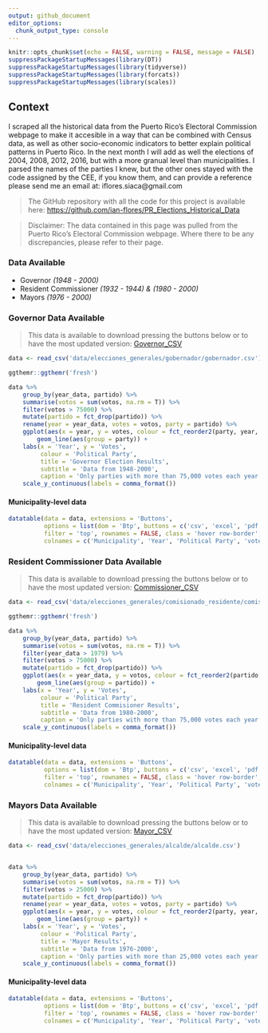 ```yaml
---
output: github_document
editor_options: 
  chunk_output_type: console
---
```


```r
knitr::opts_chunk$set(echo = FALSE, warning = FALSE, message = FALSE)
suppressPackageStartupMessages(library(DT))
suppressPackageStartupMessages(library(tidyverse))
suppressPackageStartupMessages(library(forcats))
suppressPackageStartupMessages(library(scales))
```

## Context

I scraped all the historical data from the Puerto Rico's Electoral Commission webpage to make it accesible in a way that can be combined with Census data, as well as other socio-economic indicators to better explain political patterns in Puerto Rico. In the next month I will add as well the elections of 2004, 2008, 2012, 2016, but with a more granual level than municipalities. I parsed the names of the parties I knew, but the other ones stayed with the code assigned by the CEE, if you know them, and can provide a reference please send me an email at: iflores.siaca@gmail.com

> The GitHub repository with all the code for this project is available here: [https://github.com/ian-flores/PR_Elections_Historical_Data](https://github.com/ian-flores/PR_Elections_Historical_Data)

> Disclaimer: The data contained in this page was pulled from the Puerto Rico's Electoral Commission webpage. Where there to be any discrepancies, please refer to their page.

### Data Available

- Governor *(1948 - 2000)*
- Resident Commissioner *(1932 - 1944) & (1980 - 2000)*
- Mayors *(1976 - 2000)*

### Governor Data Available

> This data is available to download pressing the buttons below or to have the most updated version: [Governor_CSV](https://github.com/ian-flores/PR_Elections_Historical_Data/blob/master/data/elecciones_generales/gobernador/gobernador.csv)

```r
data <- read_csv('data/elecciones_generales/gobernador/gobernador.csv')

ggthemr::ggthemr('fresh')

data %>%
    group_by(year_data, partido) %>%
    summarise(votos = sum(votos, na.rm = T)) %>%
    filter(votos > 75000) %>%
    mutate(partido = fct_drop(partido)) %>%
    rename(year = year_data, votes = votos, party = partido) %>%
    ggplot(aes(x = year, y = votes, colour = fct_reorder2(party, year, votes))) +
        geom_line(aes(group = party)) +
    labs(x = 'Year', y = 'Votes', 
         colour = 'Political Party',
         title = 'Governor Election Results',
         subtitle = 'Data from 1948-2000',
         caption = 'Only parties with more than 75,000 votes each year are displayed') +
    scale_y_continuous(labels = comma_format())
```

#### Municipality-level data

```r
datatable(data = data, extensions = 'Buttons', 
          options = list(dom = 'Btp', buttons = c('csv', 'excel', 'pdf')), 
          filter = 'top', rownames = FALSE, class = 'hover row-border', 
          colnames = c('Municipality', 'Year', 'Political Party', 'votes'))
```

### Resident Commissioner Data Available

> This data is available to download pressing the buttons below or to have the most updated version: [Commissioner_CSV](https://github.com/ian-flores/PR_Elections_Historical_Data/blob/master/data/elecciones_generales/comisionado_residente/comisionado_residente.csv)

```r
data <- read_csv('data/elecciones_generales/comisionado_residente/comisionado_residente.csv')

ggthemr::ggthemr('fresh')

data %>%
    group_by(year_data, partido) %>%
    summarise(votos = sum(votos, na.rm = T)) %>%
    filter(year_data > 1979) %>%
    filter(votos > 75000) %>%
    mutate(partido = fct_drop(partido)) %>%
    ggplot(aes(x = year_data, y = votos, colour = fct_reorder2(partido, year_data, votos))) +
        geom_line(aes(group = partido)) +
    labs(x = 'Year', y = 'Votes', 
         colour = 'Political Party',
         title = 'Resident Commisioner Results',
         subtitle = 'Data from 1980-2000',
         caption = 'Only parties with more than 75,000 votes each year are displayed') +
    scale_y_continuous(labels = comma_format())
```

#### Municipality-level data

```r
datatable(data = data, extensions = 'Buttons', 
          options = list(dom = 'Btp', buttons = c('csv', 'excel', 'pdf')), 
          filter = 'top', rownames = FALSE, class = 'hover row-border', 
          colnames = c('Municipality', 'Year', 'Political Party', 'votes'))
```

### Mayors Data Available

> This data is available to download pressing the buttons below or to have the most updated version: [Mayor_CSV](https://github.com/ian-flores/PR_Elections_Historical_Data/blob/master/data/elecciones_generales/alcalde/alcalde.csv)

```r
data <- read_csv('data/elecciones_generales/alcalde/alcalde.csv')


data %>%
    group_by(year_data, partido) %>%
    summarise(votos = sum(votos, na.rm = T)) %>%
    filter(votos > 25000) %>%
    mutate(partido = fct_drop(partido)) %>%
    rename(year = year_data, votes = votos, party = partido) %>%
    ggplot(aes(x = year, y = votes, colour = fct_reorder2(party, year, votes))) +
        geom_line(aes(group = party)) +
    labs(x = 'Year', y = 'Votes', 
         colour = 'Political Party',
         title = 'Mayor Results',
         subtitle = 'Data from 1976-2000',
         caption = 'Only parties with more than 25,000 votes each year are displayed') +
    scale_y_continuous(labels = comma_format())
```

#### Municipality-level data

```r
datatable(data = data, extensions = 'Buttons', 
          options = list(dom = 'Btp', buttons = c('csv', 'excel', 'pdf')), 
          filter = 'top', rownames = FALSE, class = 'hover row-border', 
          colnames = c('Municipality', 'Year', 'Political Party', 'votes'))
```